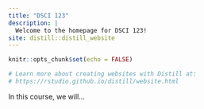 ```yaml
---
title: "DSCI 123"
description: |
  Welcome to the homepage for DSCI 123!
site: distill::distill_website
---
```


```r
knitr::opts_chunk$set(echo = FALSE)

# Learn more about creating websites with Distill at:
# https://rstudio.github.io/distill/website.html
```

In this course, we will...
